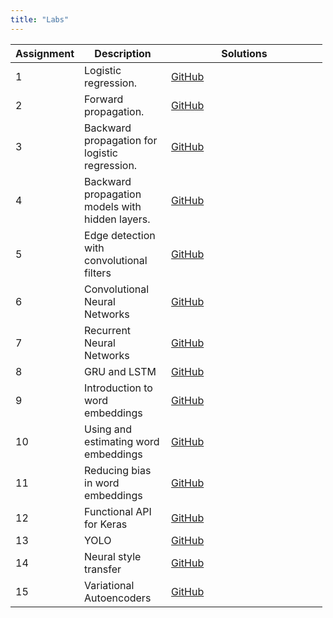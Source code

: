 ```yaml
---
title: "Labs"
---
```


+------------+-----------------------------------------------+--------------------------------------------------------------------------------------------------+
| Assignment | Description                                   | Solutions                                                                                        |
+============+===============================================+==================================================================================================+
|    1       | Logistic regression.                          | [GitHub](https://github.com/mhc-stat344ne-s2020/lab01_sol/blob/master/lab_20200124.ipynb)        |
+------------+-----------------------------------------------+--------------------------------------------------------------------------------------------------+
|    2       | Forward propagation.                          | [GitHub](https://github.com/mhc-stat344ne-s2020/lab02_sol/blob/master/lab02.ipynb)               |
+------------+-----------------------------------------------+--------------------------------------------------------------------------------------------------+
|    3       | Backward propagation for logistic regression. | [GitHub](https://github.com/mhc-stat344ne-s2020/lab03-sol/blob/master/lab03_sol.ipynb)           |
+------------+-----------------------------------------------+--------------------------------------------------------------------------------------------------+
|    4       |Backward propagation models with hidden layers.| [GitHub](https://github.com/mhc-stat344ne-s2020/lab04-solutions/blob/master/lab04.ipynb)         |
+------------+-----------------------------------------------+--------------------------------------------------------------------------------------------------+
|    5       |Edge detection with convolutional filters      | [GitHub](https://github.com/mhc-stat344ne-s2020/lab05-solutions/blob/master/Lab_5.ipynb)         |
+------------+-----------------------------------------------+--------------------------------------------------------------------------------------------------+
|    6       |Convolutional Neural Networks                  | [GitHub](https://github.com/mhc-stat344ne-s2020/lab06-solutions/blob/master/lab06.ipynb)         |
+------------+-----------------------------------------------+--------------------------------------------------------------------------------------------------+
|    7       |Recurrent Neural Networks                      | [GitHub](https://github.com/mhc-stat344ne-s2020/lab07-solutions/blob/master/lab07.ipynb)         |
+------------+-----------------------------------------------+--------------------------------------------------------------------------------------------------+
|    8       |GRU and LSTM                                   |[GitHub](https://github.com/mhc-stat344ne-s2020/lab08-solutions/blob/master/lab08_solutions.ipynb)|
+------------+-----------------------------------------------+--------------------------------------------------------------------------------------------------+
|    9       |Introduction to word embeddings                |[GitHub](https://github.com/mhc-stat344ne-s2020/lab09-solutions/blob/master/lab09_solutions.ipynb)|
+------------+-----------------------------------------------+--------------------------------------------------------------------------------------------------+
|    10      |Using and estimating word embeddings           |[GitHub](https://github.com/mhc-stat344ne-s2020/lab10-solutions/blob/master/lab10_solutions.ipynb)|
+------------+-----------------------------------------------+--------------------------------------------------------------------------------------------------+
|    11      |Reducing bias in word embeddings               |[GitHub](https://github.com/mhc-stat344ne-s2020/lab11-solutions/blob/master/lab11_solutions.ipynb)|
+------------+-----------------------------------------------+--------------------------------------------------------------------------------------------------+
|    12      |Functional API for Keras                       |[GitHub](https://github.com/mhc-stat344ne-s2020/lab12-solutions/blob/master/lab12_solutions.ipynb)|
+------------+-----------------------------------------------+--------------------------------------------------------------------------------------------------+
|    13      |YOLO                                           |[GitHub](https://github.com/mhc-stat344ne-s2020/lab13-solutions/blob/master/lab13_solutions.ipynb)|
+------------+-----------------------------------------------+--------------------------------------------------------------------------------------------------+
|    14      | Neural style transfer                         |[GitHub](https://github.com/mhc-stat344ne-s2020/lab14-solutions/blob/master/lab14_solutions.ipynb)|
+------------+-----------------------------------------------+--------------------------------------------------------------------------------------------------+
|    15      | Variational Autoencoders                      |[GitHub](https://github.com/mhc-stat344ne-s2020/lab15-solutions/blob/master/lab15_solutions.ipynb)|
+------------+-----------------------------------------------+--------------------------------------------------------------------------------------------------+

